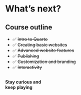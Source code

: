 # What's next? {background-color='{{< brand color yellow >}}' background-image='../../img/background-hex-shapes.svg' background-opacity='0.5'}

## Course outline

- ✅ ~~Intro to Quarto~~
- ✅ ~~Creating basic websites~~
- ✅ ~~Advanced website features~~
- ✅ ~~Publishing~~
- ✅ ~~Customization and branding~~
- ✅ ~~Interactivity~~

## {.center}

::: {.r-fit-text}
**Stay curious and<br>keep playing**
:::
